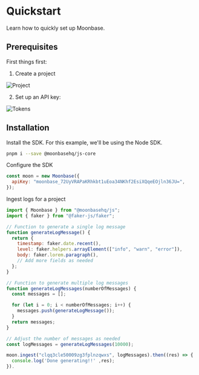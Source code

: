 # Quickstart

Learn how to quickly set up Moonbase.

## Prerequisites

First things first:

1. Create a project

![Project](../public/project.png "Moonbase Project")

2. Set up an API key:

![Tokens](../public/tokens.png "Moonbase tokens")

## Installation

Install the SDK. For this example, we'll be using the Node SDK.

```bash
pnpm i --save @moonbasehq/js-core
```

Configure the SDK

```js
const moon = new Moonbase({
  apiKey: "moonbase_72UyVRAPaKRhkbt1uEoa34NKhf2EsiXQqeEOjln36JU=",
});
```

Ingest logs for a project

```js
import { Moonbase } from "@moonbasehq/js";
import { faker } from "@faker-js/faker";

// Function to generate a single log message
function generateLogMessage() {
  return {
    timestamp: faker.date.recent(),
    level: faker.helpers.arrayElement(["info", "warn", "error"]),
    body: faker.lorem.paragraph(),
    // Add more fields as needed
  };
}

// Function to generate multiple log messages
function generateLogMessages(numberOfMessages) {
  const messages = [];

  for (let i = 0; i < numberOfMessages; i++) {
    messages.push(generateLogMessage());
  }
  return messages;
}

// Adjust the number of messages as needed
const logMessages = generateLogMessages(10000);

moon.ingest("clqq3cle50009zg3fplnzqwxs", logMessages).then((res) => {
  console.log('Done generating!!' ,res);
}).
```
